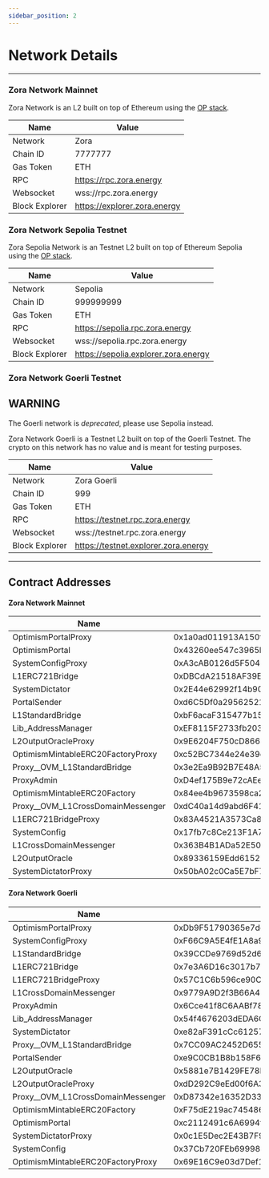 ```yaml
---
sidebar_position: 2
---
```


# Network Details

---

### Zora Network Mainnet

Zora Network is an L2 built on top of Ethereum using the [OP stack](https://stack.optimism.io/).

| Name           | Value                        |
| -------------- | ---------------------------- |
| Network        | Zora                         |
| Chain ID       | 7777777                      |
| Gas Token      | ETH                          |
| RPC            | https://rpc.zora.energy      |
| Websocket      | wss://rpc.zora.energy        |
| Block Explorer | https://explorer.zora.energy |

### Zora Network Sepolia Testnet

Zora Sepolia Network is an Testnet L2 built on top of Ethereum Sepolia using the [OP stack](https://stack.optimism.io/).

| Name           | Value                                |
| -------------- | ------------------------------------ |
| Network        | Sepolia                              |
| Chain ID       | 999999999                            |
| Gas Token      | ETH                                  |
| RPC            | https://sepolia.rpc.zora.energy      |
| Websocket      | wss://sepolia.rpc.zora.energy        |
| Block Explorer | https://sepolia.explorer.zora.energy |

### Zora Network Goerli Testnet

## WARNING

The Goerli network is _deprecated_, please use Sepolia instead.

Zora Network Goerli is a Testnet L2 built on top of the Goerli Testnet.
The crypto on this network has no value and is meant for testing purposes.

| Name           | Value                                |
| -------------- | ------------------------------------ |
| Network        | Zora Goerli                          |
| Chain ID       | 999                                  |
| Gas Token      | ETH                                  |
| RPC            | https://testnet.rpc.zora.energy      |
| Websocket      | wss://testnet.rpc.zora.energy        |
| Block Explorer | https://testnet.explorer.zora.energy |

---

## Contract Addresses

#### Zora Network Mainnet

| Name                                | Address                                    |
| ----------------------------------- | ------------------------------------------ |
| OptimismPortalProxy                 | 0x1a0ad011913A150f69f6A19DF447A0CfD9551054 |
| OptimismPortal                      | 0x43260ee547c3965bb2a0174763bb8FEcC650BA4A |
| SystemConfigProxy                   | 0xA3cAB0126d5F504B071b81a3e8A2BBBF17930d86 |
| L1ERC721Bridge                      | 0xDBCdA21518AF39E7feb9748F6718D3db11591461 |
| SystemDictator                      | 0x2E44e62992f14b904Bfefd93e63D98D7dA4fcD66 |
| PortalSender                        | 0xd6C5Df0a29562521b2B26fAc218e3dAf0a4dFC9B |
| L1StandardBridge                    | 0xbF6acaF315477b15D638bf4d91eA48FA79b58335 |
| Lib_AddressManager                  | 0xEF8115F2733fb2033a7c756402Fc1deaa56550Ef |
| L2OutputOracleProxy                 | 0x9E6204F750cD866b299594e2aC9eA824E2e5f95c |
| OptimismMintableERC20FactoryProxy   | 0xc52BC7344e24e39dF1bf026fe05C4e6E23CfBcFf |
| Proxy\_\_OVM_L1StandardBridge       | 0x3e2Ea9B92B7E48A52296fD261dc26fd995284631 |
| ProxyAdmin                          | 0xD4ef175B9e72cAEe9f1fe7660a6Ec19009903b49 |
| OptimismMintableERC20Factory        | 0x84ee4b9673598ca2FbDad4Ba4a27A58D6328Ec46 |
| Proxy\_\_OVM_L1CrossDomainMessenger | 0xdC40a14d9abd6F410226f1E6de71aE03441ca506 |
| L1ERC721BridgeProxy                 | 0x83A4521A3573Ca87f3a971B169C5A0E1d34481c3 |
| SystemConfig                        | 0x17fb7c8Ce213F1A7691ee41EA880ABf6eBC6fa95 |
| L1CrossDomainMessenger              | 0x363B4B1ADa52E50353f746999bd9E94395190d2C |
| L2OutputOracle                      | 0x89336159Edd615260a95309e46343602D6b6489e |
| SystemDictatorProxy                 | 0x50bA02c0Ca5E7bF772913EaF24Fb1fd3842a5f19 |

#### Zora Network Goerli

| Name                                | Address                                    |
| ----------------------------------- | ------------------------------------------ |
| OptimismPortalProxy                 | 0xDb9F51790365e7dc196e7D072728df39Be958ACe |
| SystemConfigProxy                   | 0xF66C9A5E4fE1A8a9bc44a4aF80505a4C3620Ee64 |
| L1StandardBridge                    | 0x39CCDe9769d52d61189AB799d91665A11b5f3464 |
| L1ERC721Bridge                      | 0x7e3A6D16c3017b7876138350749981704cA333E  |
| L1ERC721BridgeProxy                 | 0x57C1C6b596ce90C0e010c358DD4Aa052404bB70F |
| L1CrossDomainMessenger              | 0x9779A9D2f3B66A4F4d27cB99Ab6cC1266b3Ca9af |
| ProxyAdmin                          | 0x6Cce41f8C6AABf78E1DA6caF8f78B14946dF6FcF |
| Lib_AddressManager                  | 0x54f4676203dEDA6C08E0D40557A119c602bFA246 |
| SystemDictator                      | 0xe82aF391cCc61257012F5eC08A2D1066230Cb103 |
| Proxy\_\_OVM_L1StandardBridge       | 0x7CC09AC2452D6555d5e0C213Ab9E2d44eFbFc956 |
| PortalSender                        | 0xe9C0CB1B8b158F6397aF04977F331de97233c9a6 |
| L2OutputOracle                      | 0x5881e7B1429FE78b1c98eBAe55d67184597a787c |
| L2OutputOracleProxy                 | 0xdD292C9eEd00f6A32Ff5245d0BCd7f2a15f24e00 |
| Proxy\_\_OVM_L1CrossDomainMessenger | 0xD87342e16352D33170557A7dA1e5fB966a60FafC |
| OptimismMintableERC20Factory        | 0xF75dE219ac74548635261166E40dF6f1dB5aCfeD |
| OptimismPortal                      | 0xc2112491c6A6994f1Aa299FA0A2a0397d7D2b438 |
| SystemDictatorProxy                 | 0x0c1E5Dec2E43B7F97c69Fc68f996F5d4F36E1619 |
| SystemConfig                        | 0x37Cb720FEb69998712a89a0808c9434F59B26750 |
| OptimismMintableERC20FactoryProxy   | 0x69E16C9e03d7Def18A5d88e3c5c2e037946346eF |
